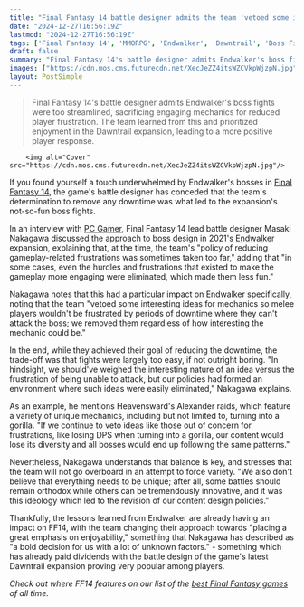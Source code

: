 ```yaml
---
title: "Final Fantasy 14 battle designer admits the team 'vetoed some interesting ideas' for Endwalker fight mechanics 'so melee players wouldn't be frustrated by periods of downtime'"
date: "2024-12-27T16:56:19Z"
lastmod: "2024-12-27T16:56:19Z"
tags: ['Final Fantasy 14', 'MMORPG', 'Endwalker', 'Dawntrail', 'Boss Fights', 'Game Design']
draft: false
summary: "Final Fantasy 14's battle designer admits Endwalker's boss fights were too streamlined, sacrificing engaging mechanics for reduced player frustration.  The team learned from this and prioritized enjoyment in the Dawntrail expansion, leading to a more positive player response."
images: ["https://cdn.mos.cms.futurecdn.net/XecJeZZ4itsWZCVkpWjzpN.jpg"]
layout: PostSimple
---
```

> Final Fantasy 14's battle designer admits Endwalker's boss fights were too streamlined, sacrificing engaging mechanics for reduced player frustration.  The team learned from this and prioritized enjoyment in the Dawntrail expansion, leading to a more positive player response.


        <img alt="Cover" src="https://cdn.mos.cms.futurecdn.net/XecJeZZ4itsWZCVkpWjzpN.jpg"/>
        
If you found yourself a touch underwhelmed by Endwalker's bosses in [Final Fantasy 14](https://www.gamesradar.com/ff-xiv-leveling-guide-how-to-final-fantasy-14/), the game's battle designer has conceded that the team's determination to remove any downtime was what led to the expansion's not-so-fun boss fights. 

In an interview with [PC Gamer](https://www.pcgamer.com/games/final-fantasy/final-fantasy-14s-battle-designer-admits-they-went-a-little-overboard-on-streamlining-fights-especially-for-melee-our-policy-of-reducing-gameplay-related-frustrations-was-sometimes-taken-too-far/), Final Fantasy 14 lead battle designer Masaki Nakagawa discussed the approach to boss design in 2021's [Endwalker](https://www.gamesradar.com/ffxiv-relic-weapons-endwalker-manderville-guide/) expansion, explaining that, at the time, the team's "policy of reducing gameplay-related frustrations was sometimes taken too far," adding that "in some cases, even the hurdles and frustrations that existed to make the gameplay more engaging were eliminated, which made them less fun."

Nakagawa notes that this had a particular impact on Endwalker specifically, noting that the team "vetoed some interesting ideas for mechanics so melee players wouldn't be frustrated by periods of downtime where they can't attack the boss; we removed them regardless of how interesting the mechanic could be."

In the end, while they achieved their goal of reducing the downtime, the trade-off was that fights were largely too easy, if not outright boring. "In hindsight, we should've weighed the interesting nature of an idea versus the frustration of being unable to attack, but our policies had formed an environment where such ideas were easily eliminated," Nakagawa explains.

As an example, he mentions Heavensward's Alexander raids, which feature a variety of unique mechanics, including but not limited to, turning into a gorilla. "If we continue to veto ideas like those out of concern for frustrations, like losing DPS when turning into a gorilla, our content would lose its diversity and all bosses would end up following the same patterns."

Nevertheless, Nakagawa understands that balance is key, and stresses that the team will not go overboard in an attempt to force variety. "We also don't believe that everything needs to be unique; after all, some battles should remain orthodox while others can be tremendously innovative, and it was this ideology which led to the revision of our content design policies."

Thankfully, the lessons learned from Endwalker are already having an impact on FF14, with the team changing their approach towards "placing a great emphasis on enjoyability," something that Nakagawa has described as "a bold decision for us with a lot of unknown factors." - something which has already paid dividends with the battle design of the game's latest Dawntrail expansion proving very popular among players.

*Check out where FF14 features on our list of the *[<em>best Final Fantasy games</em>](https://www.gamesradar.com/best-final-fantasy-games/)* of all time.*
        